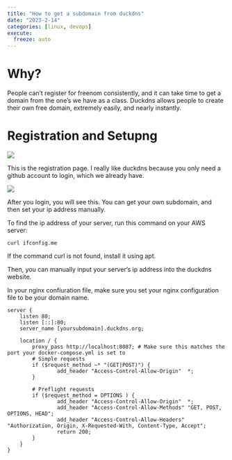 ```yaml
---
title: "How to get a subdomain from duckdns"
date: "2023-2-14"
categories: [linux, devops]
execute:
  freeze: auto
---
```


# Why?

People can't register for freenom consistently, and it can take time to get a domain from the one's we have as a class. Duckdns allows people to create their own free domain, extremely easily, and nearly instantly.

# Registration and Setupng
![](register.png)

This is the registration page. I really like duckdns because you only need a github account to login, which we already have.

![](login.png)

After you login, you will see this. You can get your own subdomain, and then set your ip address manually.

To find the ip address of your server, run this command on your AWS server:

`curl ifconfig.me`

If the command curl is not found, install it using apt.

Then, you can manually input your server's ip address into the duckdns website.

In your nginx confiuration file, make sure you set your nginx configuration file to be your domain name.

```t
server {
    listen 80;
    listen [::]:80;
    server_name [yoursubdomain].duckdns.org;

    location / {
        proxy_pass http://localhost:8087; # Make sure this matches the port your docker-compose.yml is set to
        # Simple requests
        if ($request_method ~* "(GET|POST)") {
                add_header "Access-Control-Allow-Origin"  *;
        }

        # Preflight requests
        if ($request_method = OPTIONS ) {
                add_header "Access-Control-Allow-Origin"  *;
                add_header "Access-Control-Allow-Methods" "GET, POST, OPTIONS, HEAD";
                add_header "Access-Control-Allow-Headers" "Authorization, Origin, X-Requested-With, Content-Type, Accept";
                return 200;
        }
    }
}
```